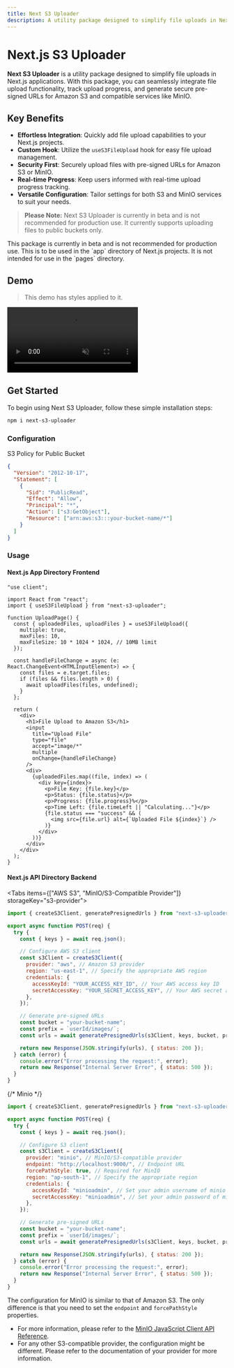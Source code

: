 ```yaml
---
title: Next S3 Uploader
description: A utility package designed to simplify file uploads in Next.js applications.
---
```



# Next.js S3 Uploader

**Next S3 Uploader** is a utility package designed to simplify file uploads in Next.js applications. With this package, you can seamlessly integrate file upload functionality, track upload progress, and generate secure pre-signed URLs for Amazon S3 and compatible services like MinIO.

## Key Benefits

- **Effortless Integration**: Quickly add file upload capabilities to your Next.js projects.
- **Custom Hook**: Utilize the `useS3FileUpload` hook for easy file upload management.
- **Security First**: Securely upload files with pre-signed URLs for Amazon S3 or MinIO.
- **Real-time Progress**: Keep users informed with real-time upload progress tracking.
- **Versatile Configuration**: Tailor settings for both S3 and MinIO services to suit your needs.

> **Please Note:** Next S3 Uploader is currently in beta and is not recommended for production use. It currently supports uploading files to public buckets only.

<Callout type="warning">
  This package is currently in beta and is not recommended for production use.
</Callout>
<Callout type="info">
  This is to be used in the `app` directory of Next.js projects. It is not
  intended for use in the `pages` directory.
</Callout>

## Demo

> This demo has styles applied to it.

<video
  src="/next-s3-uploader-demo.mp4"
  controls
  className="w-full nx-mt-6"
  loop
  muted
/>

## Get Started

To begin using Next S3 Uploader, follow these simple installation steps:

```bash npm2yarn
npm i next-s3-uploader
```

### Configuration

S3 Policy for Public Bucket

```json {9} /your-bucket-name/
{
  "Version": "2012-10-17",
  "Statement": [
    {
      "Sid": "PublicRead",
      "Effect": "Allow",
      "Principal": "*",
      "Action": ["s3:GetObject"],
      "Resource": ["arn:aws:s3:::your-bucket-name/*"]
    }
  ]
}
```

### Usage

#### Next.js App Directory Frontend

```tsx showLineNumbers filename="app/upload/page.tsx"
"use client";

import React from "react";
import { useS3FileUpload } from "next-s3-uploader";

function UploadPage() {
  const { uploadedFiles, uploadFiles } = useS3FileUpload({
    multiple: true,
    maxFiles: 10,
    maxFileSize: 10 * 1024 * 1024, // 10MB limit
  });

  const handleFileChange = async (e: React.ChangeEvent<HTMLInputElement>) => {
    const files = e.target.files;
    if (files && files.length > 0) {
      await uploadFiles(files, undefined);
    }
  };

  return (
    <div>
      <h1>File Upload to Amazon S3</h1>
      <input
        title="Upload File"
        type="file"
        accept="image/*"
        multiple
        onChange={handleFileChange}
      />
      <div>
        {uploadedFiles.map((file, index) => (
          <div key={index}>
            <p>File Key: {file.key}</p>
            <p>Status: {file.status}</p>
            <p>Progress: {file.progress}%</p>
            <p>Time Left: {file.timeLeft || "Calculating..."}</p>
            {file.status === "success" && (
              <img src={file.url} alt={`Uploaded File ${index}`} />
            )}
          </div>
        ))}
      </div>
    </div>
  );
}
```

#### Next.js API Directory Backend

<Tabs items={["AWS S3", "MinIO/S3-Compatible Provider"]} storageKey="s3-provider">
<Tab>

```javascript {9} filename="app/api/s3upload.js" showLineNumbers
import { createS3Client, generatePresignedUrls } from "next-s3-uploader";

export async function POST(req) {
  try {
    const { keys } = await req.json();

    // Configure AWS S3 client
    const s3Client = createS3Client({
      provider: "aws", // Amazon S3 provider
      region: "us-east-1", // Specify the appropriate AWS region
      credentials: {
        accessKeyId: "YOUR_ACCESS_KEY_ID", // Your AWS access key ID
        secretAccessKey: "YOUR_SECRET_ACCESS_KEY", // Your AWS secret access key
      },
    });

    // Generate pre-signed URLs
    const bucket = "your-bucket-name";
    const prefix = `userId/images/`;
    const urls = await generatePresignedUrls(s3Client, keys, bucket, prefix);

    return new Response(JSON.stringify(urls), { status: 200 });
  } catch (error) {
    console.error("Error processing the request:", error);
    return new Response("Internal Server Error", { status: 500 });
  }
}
```

</Tab>
{/* Minio */}
<Tab>

```javascript {9-11} filename="app/api/s3upload.js" showLineNumbers
import { createS3Client, generatePresignedUrls } from "next-s3-uploader";

export async function POST(req) {
  try {
    const { keys } = await req.json();

    // Configure S3 client
    const s3Client = createS3Client({
      provider: "minio", // MinIO/S3-compatible provider
      endpoint: "http://localhost:9000/", // Endpoint URL
      forcePathStyle: true, // Required for MinIO
      region: "ap-south-1", // Specify the appropriate region
      credentials: {
        accessKeyId: "minioadmin", // Set your admin username of minio as access key
        secretAccessKey: "minioadmin", // Set your admin password of minio as secret key
      },
    });

    // Generate pre-signed URLs
    const bucket = "your-bucket-name";
    const prefix = `userId/images/`;
    const urls = await generatePresignedUrls(s3Client, keys, bucket, prefix);

    return new Response(JSON.stringify(urls), { status: 200 });
  } catch (error) {
    console.error("Error processing the request:", error);
    return new Response("Internal Server Error", { status: 500 });
  }
}
```

<Callout type="warning">

The configuration for MinIO is similar to that of Amazon S3. The only
difference is that you need to set the `endpoint` and
`forcePathStyle` properties.

- For more information, please refer to the [MinIO JavaScript Client API Reference](https://docs.min.io/docs/javascript-client-api-reference).
- For any other S3-compatible provider, the configuration might be different. Please
  refer to the documentation of your provider for more information.

</Callout>

</Tab>
</Tabs>
